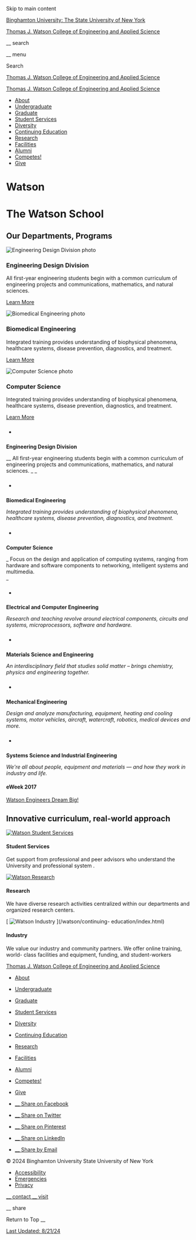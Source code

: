 Skip to main content

[ Binghamton University: The State University of New York
](https://www.binghamton.edu/)

[ Thomas J. Watson College of Engineering and Applied Science ](/watson)

__ search

__ menu

Search

[ Thomas J. Watson College of Engineering and Applied Science ](/watson)

[ Thomas J. Watson College of Engineering and Applied Science ](/watson)

  * [ About ](/watson/about/)
  * [ Undergraduate ](/watson/undergraduate/)
  * [ Graduate ](/watson/graduate/)
  * [ Student Services ](/watson/student-services/)
  * [ Diversity ](/watson/diversity/index.html)
  * [ Continuing Education ](/watson/continuing-education/)
  * [ Research ](/watson/research/)
  * [ Facilities ](/watson/facilities/)
  * [ Alumni ](/watson/alumni/index.html)
  * [ Competes! ](/watson/competes/index.html)
  * [ Give ](/watson/giving/index.html)

#  Watson

#  The Watson School

##  Our Departments, Programs

![Engineering Design Division photo](/watson/img/engineeringdesignhome.jpg)

###  Engineering Design Division

All first-year engineering students begin with a common curriculum of
engineering projects and communications, mathematics, and natural sciences.

[ Learn More ](/engineering-design/)

![Biomedical Engineering photo](/watson/img/biomedicalhome.jpg)

###  Biomedical Engineering

Integrated training provides understanding of biophysical phenomena,
healthcare systems, disease prevention, diagnostics, and treatment.

[ Learn More ](/bme)

![Computer Science photo](/watson/img/computersciencehome.jpg)

###  Computer Science

Integrated training provides understanding of biophysical phenomena,
healthcare systems, disease prevention, diagnostics, and treatment.

[ Learn More ](/cs)

  * ###  [ ](/engineering-design/)

**Engineering Design Division**  
  
__ All first-year engineering students begin with a common curriculum of
engineering projects and communications, mathematics, and natural sciences.  _
_

  * ###  [ ](/bme)

**Biomedical Engineering**  
  
_Integrated training provides understanding of biophysical phenomena,
healthcare systems, disease prevention, diagnostics, and treatment._

  * ###  [ ](/cs)

**Computer Science**  
  
_ Focus on the design and application of computing systems, ranging from
hardware and software components to networking, intelligent systems and
multimedia.  
_

  * ###  [ ](/ece)

**Electrical and Computer Engineering**  
  
_Research and teaching revolve around electrical components, circuits and
systems, microprocessors, software and hardware._

  * ###  [ ](/mse/)

**Materials Science and Engineering**  
  
_An interdisciplinary field that studies solid matter – brings chemistry,
physics and engineering together._

  * ###  [ ](/me)

**Mechanical Engineering**  
  
_Design and analyze manufacturing, equipment, heating and cooling systems,
motor vehicles, aircraft, watercraft, robotics, medical devices and more._

  * ###  [ ](/ssie/)

**Systems Science and Industrial Engineering**  
  
_We're all about people, equipment and materials — and how they work in
industry and life._

####  eWeek 2017

[ Watson Engineers Dream Big! ](/watson/eweek/index.html)

##  Innovative curriculum, real-world approach

[ ![Watson Student Services](/watson/img/studentserviceshome.jpg)
](/watson/student-services/index.html)

####  Student Services

Get support from  professional and peer advisors who understand the University
and professional system  .  

[ ![Watson Research](/watson/img/researchhome.jpg)
](https://www.binghamton.edu/_archive/research-old/index.html)

####  Research

We have diverse research activities centralized within our departments and
organized research centers.

[ ![Watson Industry](/watson/img/industryhome.jpg) ](/watson/continuing-
education/index.html)

####  Industry

We value our industry and community partners. We offer online training, world-
class facilities and equipment, funding, and student-workers

[ Thomas J. Watson College of Engineering and Applied Science ](/watson)

  * [ About ](/watson/about/)
  * [ Undergraduate ](/watson/undergraduate/)
  * [ Graduate ](/watson/graduate/)
  * [ Student Services ](/watson/student-services/)
  * [ Diversity ](/watson/diversity/index.html)
  * [ Continuing Education ](/watson/continuing-education/)
  * [ Research ](/watson/research/)
  * [ Facilities ](/watson/facilities/)
  * [ Alumni ](/watson/alumni/index.html)
  * [ Competes! ](/watson/competes/index.html)
  * [ Give ](/watson/giving/index.html)

  * [ __ Share on Facebook  ](https://www.facebook.com/sharer/sharer.php?u=https%3A%2F%2Fwww.binghamton.edu%2Fwatson%2Findex-1.html)
  * [ __ Share on Twitter  ](https://twitter.com/intent/tweet?url=https%3A%2F%2Fwww.binghamton.edu%2Fwatson%2Findex-1.html&text=Watson+%7C+Thomas+J.+Watson+College+of+Engineering+and+Applied+Science+%7C+Binghamton%0AUniversity)
  * [ __ Share on Pinterest  ](https://www.pinterest.com/pin/create/button/?url=https%3A%2F%2Fwww.binghamton.edu%2Fwatson%2Findex-1.html&description=&media=https%3A%2F%2Fwww.binghamton.edu%2Fwatson%2Fimg%2Fhi-res%2Frandom.jpg)
  * [ __ Share on LinkedIn  ](https://www.linkedin.com/shareArticle?url=https%3A%2F%2Fwww.binghamton.edu%2Fwatson%2Findex-1.html&mini=true)
  * [ __ Share by Email  ](mailto:?subject=Watson%20%7C%20Thomas%20J.%20Watson%20College%20of%20Engineering%20and%20Applied%20Science%20%7C%20Binghamton%0AUniversity&body=https://www.binghamton.edu/watson/index-1.html)

© 2024 Binghamton University  State University of New York

  * [ Accessibility ](/accessibility/)
  * [ Emergencies ](/alert/)
  * [ Privacy ](/privacy/)

[ __ contact  ](https://www.binghamton.edu/contact) [ __ visit
](https://www.binghamton.edu/visit)

__ share

Return to Top  __

[ Last Updated: 8/21/24
](https://a.cms.omniupdate.com/11/?skin=binghamton&account=Migration&site=binghamton&action=de&path=/watson/index-1.pcf)

